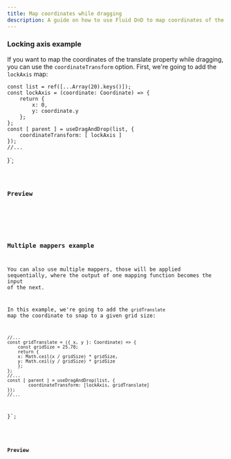 ```yaml
---
title: Map coordinates while dragging
description: A guide on how to use Fluid DnD to map coordinates of the translate property while dragging.
---
```



### Locking axis example

If you want to map the coordinates of the translate property while dragging, you can use the `coordinateTransform` option.
First, we're going to add the `lockAxis` map:


	const list = ref([...Array(20).keys()]);
	const lockAxis = (coordinate: Coordinate) => {
		return {
			x: 0,
			y: coordinate.y
		};
	};
	const [ parent ] = useDragAndDrop(list, {
		coordinateTransform: [ lockAxis ]
	});
	//... 
}`;


<Code code={listOfNumbers} lang="tsx" mark={highlightslockAxis} />

### Preview

<div class="p-8 bg-[var(--sl-color-gray-6)]">
	<ListWithMappedCoordinates client:load lockAxis={true} />
</div>

### Multiple mappers example

You can also use multiple mappers, those will be applied sequentially,
where the output of one mapping function becomes the input of the next.

In this example, we're going to add the `gridTranslate` map the coordinate to snap to a given grid size:

	//...
	const gridTranslate = ({ x, y }: Coordinate) => {
		const gridSize = 25.78;
		return {
		x: Math.ceil(x / gridSize) * gridSize,
		y: Math.ceil(y / gridSize) * gridSize
		};
	};
	//...
	const [ parent ] = useDragAndDrop(list, {
			coordinateTransform: [lockAxis, gridTranslate]
	});
	//...
}`;



<Code code={listOfNumbersGridTranslate} lang="tsx" mark={highlightsGridTranslate}/>

### Preview

<div class="p-8 bg-[var(--sl-color-gray-6)]">
	<ListWithMappedCoordinates client:load lockAxis={true} gridTranslate={true}/>
</div>
